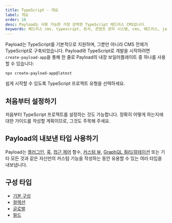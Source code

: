 ```yaml
---
title: TypeScript - 개요
label: 개요
order: 10
desc: Payload는 사용 가능한 가장 강력한 TypeScript 헤드리스 CMS입니다.
keywords: 헤드리스 cms, typescript, 문서, 콘텐츠 관리 시스템, cms, 헤드리스, javascript, node, react, nextjs
---
```


Payload는 TypeScript를 기본적으로 지원하며, 그뿐만 아니라 CMS 전체가 TypeScript로 구축되었습니다. Payload와 TypeScript로 개발을 시작하려면 `create-payload-app`을 통해 한 줄로 Payload의 내장 보일러플레이트 중 하나를 사용할 수 있습니다:

```
npx create-payload-app@latest
```

쉽게 시작할 수 있도록 TypeScript 프로젝트 유형을 선택하세요.

## 처음부터 설정하기

처음부터 TypeScript 프로젝트를 설정하는 것도 가능합니다. 정확히 어떻게 하는지에 대한 가이드를 작성할 계획이므로, 그것도 주목해 주세요.

## Payload의 내보낸 타입 사용하기

Payload는 [플러그인](../plugins/overview), [훅](../hooks/overview), [접근 제어](../access-control/overview) 함수, [커스텀 뷰](../custom-components/custom-views), [GraphQL 쿼리/뮤테이션](../graphql/overview) 또는 기타 모든 것과 같은 자신만의 커스텀 기능을 작성하는 동안 유용할 수 있는 여러 타입을 내보냅니다.

## 구성 타입

- [기본 구성](/docs/configuration/overview#typescript)
- [컬렉션](/docs/configuration/collections#typescript)
- [글로벌](/docs/configuration/globals#typescript)
- [필드](/docs/fields/overview#typescript)